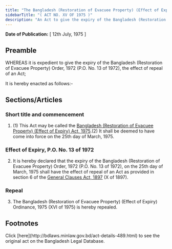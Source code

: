 ```yaml
---
title: "The Bangladesh (Restoration of Evacuee Property) (Effect of Expiry) Act, 1975"
sidebarTitle: "( ACT NO. XV OF 1975 )"
description: "An Act to give the expiry of the Bangladesh (Restoration of Evacuee Property) Order, 1972, the effect of repeal of an Act."
---
```


**Date of Publication:** [ 12th July, 1975 ]

## Preamble

WHEREAS it is expedient to give the expiry of the Bangladesh (Restoration of Evacuee Property) Order, 1972 (P.O. No. 13 of 1972), the effect of repeal of an Act;

It is hereby enacted as follows:-

## Sections/Articles

### Short title and commencement

1. (1) This Act may be called the [Bangladesh (Restoration of Evacuee Property) (Effect of Expiry) Act, 1975](/act-489.html "Bangladesh (Restoration of Evacuee Property) (Effect of Expiry) Act, 1975").(2) It shall be deemed to have come into force on the 25th day of March, 1975.

### Effect of Expiry, P.O. No. 13 of 1972

2. It is hereby declared that the expiry of the Bangladesh (Restoration of Evacuee Property) Order, 1972 (P.O. No. 13 of 1972), on the 25th day of March, 1975 shall have the effect of repeal of an Act as provided in section 6 of the [General Clauses Act, 1897](/act-73.html "General Clauses Act, 1897") (X of 1897).

### Repeal

3. The Bangladesh (Restoration of Evacuee Property) (Effect of Expiry) Ordinance, 1975 (XVI of 1975) is hereby repealed.

## Footnotes

<Note>
  Click [here](http://bdlaws.minlaw.gov.bd/act-details-489.html) to see the original act on the Bangladesh Legal Database.
</Note>
